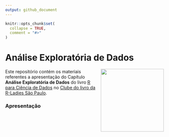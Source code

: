 ```yaml
---
output: github_document
---
```


```r
knitr::opts_chunk$set(
  collapse = TRUE,
  comment = "#>"
)
```


# Análise Exploratória de Dados

<img src="figs/livro.png" align="right" width="200px"/>

Este repositório contém os materiais referentes a apresentação do Capítulo **Análise Exploratória de Dados** do livro [R para Ciência de Dados](https://pt.r4ds.hadley.nz) no [Clube do livro da R-Ladies São Paulo](https://github.com/R-Ladies-Sao-Paulo/2024-clube-do-livro-r4ds).

### Apresentação



